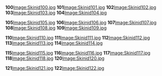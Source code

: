 '''100'''[[/Image:Skinid100.jpg.md|Image:Skinid100.jpg]]
'''101'''[[/Image:Skinid101.jpg.md|Image:Skinid101.jpg]]
'''102'''[[/Image:Skinid102.jpg.md|Image:Skinid102.jpg]]
'''103'''[[/Image:Skinid103.jpg.md|Image:Skinid103.jpg]]
'''104'''[[/Image:Skinid104.jpg.md|Image:Skinid104.jpg]]

'''105'''[[/Image:Skinid105.jpg.md|Image:Skinid105.jpg]]
'''106'''[[/Image:Skinid106.jpg.md|Image:Skinid106.jpg]]
'''107'''[[/Image:Skinid107.jpg.md|Image:Skinid107.jpg]]
'''108'''[[/Image:Skinid108.jpg.md|Image:Skinid108.jpg]]
'''109'''[[/Image:Skinid109.jpg.md|Image:Skinid109.jpg]]

'''110'''[[/Image:Skinid110.jpg.md|Image:Skinid110.jpg]]
'''111'''[[/Image:Skinid111.jpg.md|Image:Skinid111.jpg]]
'''112'''[[/Image:Skinid112.jpg.md|Image:Skinid112.jpg]]
'''113'''[[/Image:Skinid113.jpg.md|Image:Skinid113.jpg]]
'''114'''[[/Image:Skinid114.jpg.md|Image:Skinid114.jpg]]

'''115'''[[/Image:Skinid115.jpg.md|Image:Skinid115.jpg]]
'''116'''[[/Image:Skinid116.jpg.md|Image:Skinid116.jpg]]
'''117'''[[/Image:Skinid117.jpg.md|Image:Skinid117.jpg]]
'''118'''[[/Image:Skinid118.jpg.md|Image:Skinid118.jpg]]
'''120'''[[/Image:Skinid120.jpg.md|Image:Skinid120.jpg]]

'''121'''[[/Image:Skinid121.jpg.md|Image:Skinid121.jpg]]
'''122'''[[/Image:Skinid122.jpg.md|Image:Skinid122.jpg]]